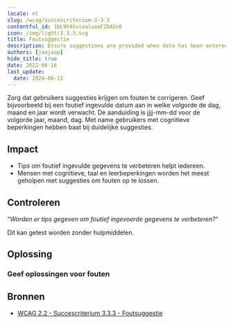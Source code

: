 ```yaml
---
locale: nl
slug: /wcag/succescriterium-3-3-3
contentful_id: 1bL9V4SviealuoaFZ0ASs6
icon: /img/light/3.3.3.svg
title: Foutsuggestie
description: Ensure suggestions are provided when data has been entered incorrectly.
authors: [janjaap]
hide_title: true
date: 2022-06-16
last_update:
  date: 2024-06-13
---
```


<Hero
  title="Foutsuggestie"
  image="/img/light/3.3.3.svg"
  alt="WCAG 3.3.3 icon"
  prefix="Succescriterium 3.3.3"
  suffix="Niveau AA"
/>

Zorg dat gebruikers suggesties krijgen om fouten te corrigeren. Geef bijvoorbeeld bij een foutief ingevulde datum aan in welke volgorde de dag, maand en jaar wordt verwacht. De aanduiding is jjjj-mm-dd voor de volgorde jaar, maand, dag. Met name gebruikers met cognitieve beperkingen hebben baat bij duidelijke suggesties.

## Impact

- Tips om foutief ingevulde gegevens te verbeteren helpt iedereen.
- Mensen met cognitieve, taal en leerbeperkingen worden het meest geholpen met suggesties om fouten op te lossen.

## Controleren

“*Worden er tips gegeven om foutief ingevoerde gegevens te verbeteren?*“

Dit kan getest worden zonder hulpmiddelen.

## Oplossing

### Geef oplossingen voor fouten

<CodeSample id="input-errors" locale="nl"/>

## Bronnen

- [WCAG 2.2 - Succescriterium 3.3.3 - Foutsuggestie](https://www.w3.org/Translations/WCAG22-nl/#foutsuggestie)
